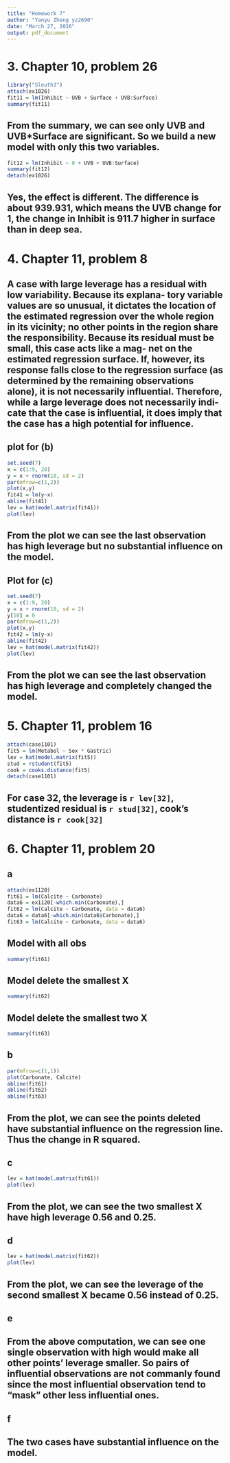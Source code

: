 ```yaml
---
title: "Homework 7"
author: "Yanyu Zheng yz2690"
date: "March 27, 2016"
output: pdf_document
---
```


# 3. Chapter 10, problem 26
```r
library("Sleuth3")
attach(ex1026)
fit11 = lm(Inhibit ~ UVB + Surface + UVB:Surface)
summary(fit11)
```

## From the summary, we can see only UVB and UVB*Surface are significant. So we build a new model with only this two variables.

```r
fit12 = lm(Inhibit ~ 0 + UVB + UVB:Surface)
summary(fit12)
detach(ex1026)
```

## Yes, the effect is different. The difference is about 939.931, which means the UVB change for 1, the change in Inhibit is 911.7 higher in surface than in deep sea. 

# 4. Chapter 11, problem 8

## A case with large leverage has a residual with low variability. Because its explana- tory variable values are so unusual, it dictates the location of the estimated regression over the whole region in its vicinity; no other points in the region share the responsibility. Because its residual must be small, this case acts like a mag- net on the estimated regression surface. If, however, its response falls close to the regression surface (as determined by the remaining observations alone), it is not necessarily influential. Therefore, while a large leverage does not necessarily indi- cate that the case is influential, it does imply that the case has a high potential for influence.

## plot for (b)
```r
set.seed(7)
x = c(1:9, 20)
y = x + rnorm(10, sd = 2)
par(mfrow=c(1,2))
plot(x,y)
fit41 = lm(y~x)
abline(fit41)
lev = hat(model.matrix(fit41))
plot(lev)
```

## From the plot we can see the last observation has high leverage but no substantial influence on the model.

## Plot for (c)

```r
set.seed(7)
x = c(1:9, 20)
y = x + rnorm(10, sd = 2)
y[10] = 0
par(mfrow=c(1,2))
plot(x,y)
fit42 = lm(y~x)
abline(fit42)
lev = hat(model.matrix(fit42))
plot(lev)
```

## From the plot we can see the last observation has high leverage and completely changed the model.

# 5. Chapter 11, problem 16  
```r
attach(case1101)
fit5 = lm(Metabol ~ Sex * Gastric)
lev = hat(model.matrix(fit5))
stud = rstudent(fit5)
cook = cooks.distance(fit5)
detach(case1101)
```

## For case 32, the leverage is `r lev[32]`, studentized residual is `r stud[32]`, cook's distance is `r cook[32]`

# 6. Chapter 11, problem 20

## a

```r
attach(ex1120)
fit61 = lm(Calcite ~ Carbonate)
data6 = ex1120[-which.min(Carbonate),]
fit62 = lm(Calcite ~ Carbonate, data = data6)
data6 = data6[-which.min(data6$Carbonate),]
fit63 = lm(Calcite ~ Carbonate, data = data6)
```

## Model with all obs

```r
summary(fit61)
```

## Model delete the smallest X

```r
summary(fit62)
```

## Model delete the smallest two X

```r
summary(fit63)
```

## b

```r
par(mfrow=c(1,1))
plot(Carbonate, Calcite)
abline(fit61)
abline(fit62)
abline(fit63)
```

## From the plot, we can see the points deleted have substantial influence on the regression line. Thus the change in R squared.

## c
```r
lev = hat(model.matrix(fit61))
plot(lev)
```

## From the plot, we can see the two smallest X have high leverage 0.56 and 0.25.

## d
```r
lev = hat(model.matrix(fit62))
plot(lev)
```

## From the plot, we can see the leverage of the second smallest X became 0.56 instead of 0.25. 

## e

## From the above computation, we can see one single observation with high would make all other points' leverage smaller. So pairs of influential observations are not commanly found since the most influential observation tend to "mask" other less influential ones.

## f

## The two cases have substantial influence on the model.



